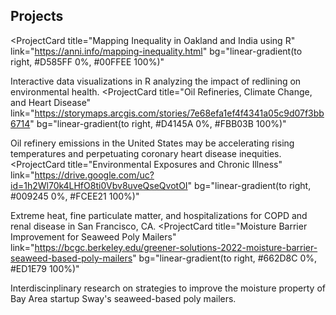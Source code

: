 ## Projects

<ProjectCard
  title="Mapping Inequality in Oakland and India using R"
  link="https://anni.info/mapping-inequality.html"
  bg="linear-gradient(to right, #D585FF 0%, #00FFEE 100%)"
>
  Interactive data visualizations in R analyzing the impact of redlining on environmental health.
</ProjectCard>
<ProjectCard
  title="Oil Refineries, Climate Change, and Heart Disease"
  link="https://storymaps.arcgis.com/stories/7e68efa1ef4f4341a05c9d07f3bb6714"
  bg="linear-gradient(to right, #D4145A 0%, #FBB03B 100%)"
>
  Oil refinery emissions in the United States may be accelerating rising 
  temperatures and perpetuating coronary heart disease inequities.
</ProjectCard>
<ProjectCard
  title="Environmental Exposures and Chronic Illness"
  link="https://drive.google.com/uc?id=1h2Wl70k4LHfO8ti0Vbv8uveQseQvotOI"
  bg="linear-gradient(to right, #009245 0%, #FCEE21 100%)"
>
 Extreme heat, fine particulate matter, and hospitalizations for COPD and renal disease in San Francisco, CA. 
</ProjectCard>
<ProjectCard
  title="Moisture Barrier Improvement for Seaweed Poly Mailers"
  link="https://bcgc.berkeley.edu/greener-solutions-2022-moisture-barrier-seaweed-based-poly-mailers"
  bg="linear-gradient(to right, #662D8C 0%, #ED1E79 100%)"
>
  Interdiscinplinary research on strategies to improve the moisture property of Bay Area startup Sway's
  seaweed-based poly mailers.
</ProjectCard>